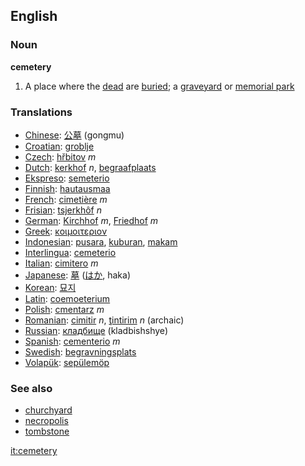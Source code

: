 ==English==
=== Noun ===
{{wikipedia}}
'''cemetery'''
# A place where the [[dead]] are [[buried]]; a [[graveyard]] or [[memorial park]]

=== Translations === 
*[[Chinese]]: [[公墓]] (gongmu)
*[[Croatian]]: [[groblje]]
*[[Czech]]: [[hřbitov]] ''m''
*[[Dutch]]: [[kerkhof]] ''n'', [[begraafplaats]]
*[[Ekspreso]]: [[semeterio]]
*[[Finnish]]: [[hautausmaa]]
*[[French]]: [[cimetière]] ''m''
*[[Frisian]]: [[tsjerkhôf]] ''n''
*[[German]]: [[Kirchhof]] ''m'', [[Friedhof]] ''m''
*[[Greek]]: [[κοιμοιτεριον]]
*[[Indonesian]]: [[pusara]], [[kubur|kuburan]], [[makam]] 
*[[Interlingua]]: [[cemeterio]] 
*[[Italian]]: [[cimitero]] ''m''
*[[Japanese]]: [[墓]] ([[はか]], haka)
*[[Korean]]: [[묘지]]
*[[Latin]]: [[coemoeterium]]
*[[Polish]]: [[cmentarz]] ''m''
*[[Romanian]]: [[cimitir]] ''n'', [[ţintirim]] ''n'' (archaic)
*[[Russian]]: [[кладбище]] (kladbishshye)
*[[Spanish]]: [[cementerio]] ''m''
*[[Swedish]]: [[begravningsplats]]
*[[Volapük]]: [[sepülemöp]]

===See also===
*[[churchyard]]
*[[necropolis]]
*[[tombstone]]

[[it:cemetery]]
